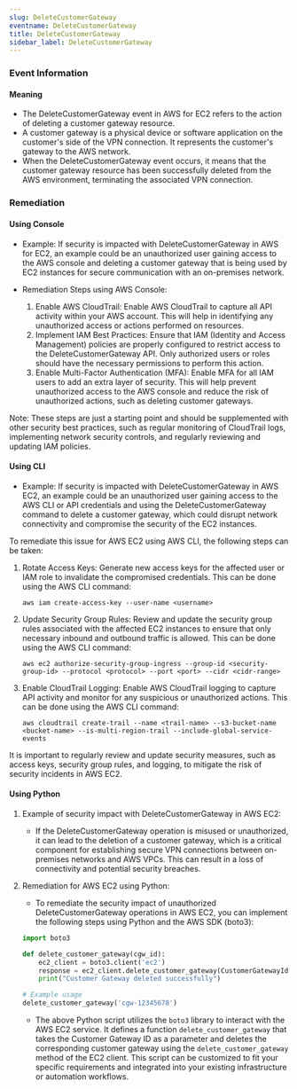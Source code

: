 ```yaml
--- 
slug: DeleteCustomerGateway
eventname: DeleteCustomerGateway
title: DeleteCustomerGateway
sidebar_label: DeleteCustomerGateway
---
```

                       
### Event Information

#### Meaning

- The DeleteCustomerGateway event in AWS for EC2 refers to the action of deleting a customer gateway resource.
- A customer gateway is a physical device or software application on the customer's side of the VPN connection. It represents the customer's gateway to the AWS network.
- When the DeleteCustomerGateway event occurs, it means that the customer gateway resource has been successfully deleted from the AWS environment, terminating the associated VPN connection.

### Remediation

#### Using Console

- Example: If security is impacted with DeleteCustomerGateway in AWS for EC2, an example could be an unauthorized user gaining access to the AWS console and deleting a customer gateway that is being used by EC2 instances for secure communication with an on-premises network.

- Remediation Steps using AWS Console:
  1. Enable AWS CloudTrail: Enable AWS CloudTrail to capture all API activity within your AWS account. This will help in identifying any unauthorized access or actions performed on resources.
  2. Implement IAM Best Practices: Ensure that IAM (Identity and Access Management) policies are properly configured to restrict access to the DeleteCustomerGateway API. Only authorized users or roles should have the necessary permissions to perform this action.
  3. Enable Multi-Factor Authentication (MFA): Enable MFA for all IAM users to add an extra layer of security. This will help prevent unauthorized access to the AWS console and reduce the risk of unauthorized actions, such as deleting customer gateways.

Note: These steps are just a starting point and should be supplemented with other security best practices, such as regular monitoring of CloudTrail logs, implementing network security controls, and regularly reviewing and updating IAM policies.

#### Using CLI

- Example: If security is impacted with DeleteCustomerGateway in AWS EC2, an example could be an unauthorized user gaining access to the AWS CLI or API credentials and using the DeleteCustomerGateway command to delete a customer gateway, which could disrupt network connectivity and compromise the security of the EC2 instances.

To remediate this issue for AWS EC2 using AWS CLI, the following steps can be taken:

1. Rotate Access Keys: Generate new access keys for the affected user or IAM role to invalidate the compromised credentials. This can be done using the AWS CLI command:
   ```
   aws iam create-access-key --user-name <username>
   ```

2. Update Security Group Rules: Review and update the security group rules associated with the affected EC2 instances to ensure that only necessary inbound and outbound traffic is allowed. This can be done using the AWS CLI command:
   ```
   aws ec2 authorize-security-group-ingress --group-id <security-group-id> --protocol <protocol> --port <port> --cidr <cidr-range>
   ```

3. Enable CloudTrail Logging: Enable AWS CloudTrail logging to capture API activity and monitor for any suspicious or unauthorized actions. This can be done using the AWS CLI command:
   ```
   aws cloudtrail create-trail --name <trail-name> --s3-bucket-name <bucket-name> --is-multi-region-trail --include-global-service-events
   ```

It is important to regularly review and update security measures, such as access keys, security group rules, and logging, to mitigate the risk of security incidents in AWS EC2.

#### Using Python

1. Example of security impact with DeleteCustomerGateway in AWS EC2:
   - If the DeleteCustomerGateway operation is misused or unauthorized, it can lead to the deletion of a customer gateway, which is a critical component for establishing secure VPN connections between on-premises networks and AWS VPCs. This can result in a loss of connectivity and potential security breaches.

2. Remediation for AWS EC2 using Python:
   - To remediate the security impact of unauthorized DeleteCustomerGateway operations in AWS EC2, you can implement the following steps using Python and the AWS SDK (boto3):

   ```python
   import boto3

   def delete_customer_gateway(cgw_id):
       ec2_client = boto3.client('ec2')
       response = ec2_client.delete_customer_gateway(CustomerGatewayId=cgw_id)
       print("Customer Gateway deleted successfully")

   # Example usage
   delete_customer_gateway('cgw-12345678')
   ```

   - The above Python script utilizes the `boto3` library to interact with the AWS EC2 service. It defines a function `delete_customer_gateway` that takes the Customer Gateway ID as a parameter and deletes the corresponding customer gateway using the `delete_customer_gateway` method of the EC2 client. This script can be customized to fit your specific requirements and integrated into your existing infrastructure or automation workflows.


 